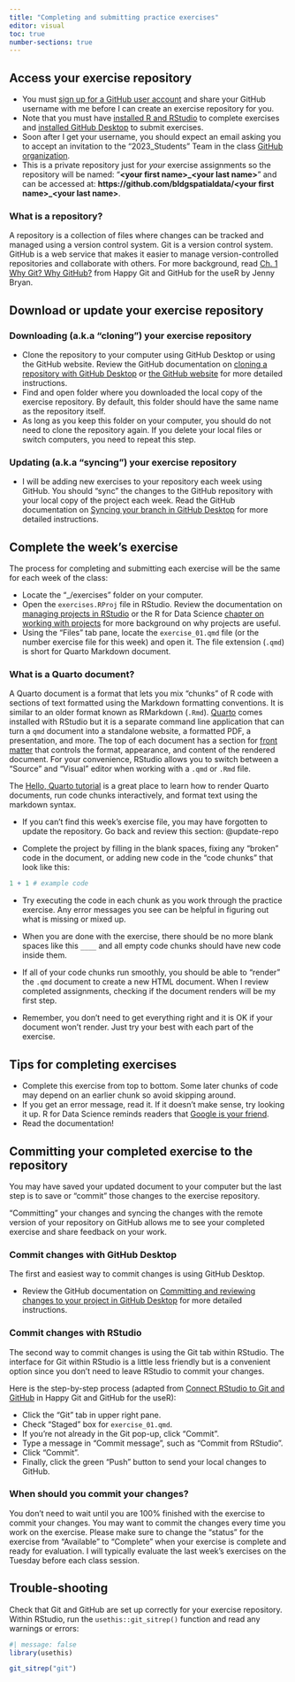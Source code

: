```yaml
---
title: "Completing and submitting practice exercises"
editor: visual
toc: true
number-sections: true
---
```


## Access your exercise repository

-   You must [sign up for a GitHub user account](https://github.com/signup) and share your GitHub username with me before I can create an exercise repository for you.
-   Note that you must have [installed R and RStudio](https://posit.co/download/rstudio-desktop/) to complete exercises and [installed GitHub Desktop](https://desktop.github.com/) to submit exercises.
-   Soon after I get your username, you should expect an email asking you to accept an invitation to the "2023_Students" Team in the class [GitHub organization](https://github.com/bldgspatialdata).
-   This is a private repository just for *your* exercise assignments so the repository will be named: "**\<your first name\>\_\<your last name\>**" and can be accessed at: **https://github.com/bldgspatialdata/\<your first name\>\_\<your last name\>**.

::: {.callout-tip collapse="false" appearance="default" icon="true"}
### What is a repository?

A repository is a collection of files where changes can be tracked and managed using a version control system. Git is a version control system. GitHub is a web service that makes it easier to manage version-controlled repositories and collaborate with others. For more background, read [Ch. 1 Why Git? Why GitHub?](https://happygitwithr.com/big-picture) from Happy Git and GitHub for the useR by Jenny Bryan.
:::

## Download or update your exercise repository

### Downloading (a.k.a "cloning") your exercise repository

-   Clone the repository to your computer using GitHub Desktop or using the GitHub website. Review the GitHub documentation on [cloning a repository with GitHub Desktop](https://docs.github.com/en/desktop/contributing-and-collaborating-using-github-desktop/adding-and-cloning-repositories/cloning-and-forking-repositories-from-github-desktop) or [the GitHub website](https://docs.github.com/en/desktop/contributing-and-collaborating-using-github-desktop/adding-and-cloning-repositories/cloning-a-repository-from-github-to-github-desktop) for more detailed instructions.
-   Find and open folder where you downloaded the local copy of the exercise repository. By default, this folder should have the same name as the repository itself.
-   As long as you keep this folder on your computer, you should do not need to clone the repository again. If you delete your local files or switch computers, you need to repeat this step.

### Updating (a.k.a "syncing") your exercise repository {#update-repo}

-   I will be adding new exercises to your repository each week using GitHub. You should "sync" the changes to the GitHub repository with your local copy of the project each week. Read the GitHub documentation on [Syncing your branch in GitHub Desktop](https://docs.github.com/en/desktop/contributing-and-collaborating-using-github-desktop/keeping-your-local-repository-in-sync-with-github/syncing-your-branch-in-github-desktop) for more detailed instructions.

## Complete the week's exercise

The process for completing and submitting each exercise will be the same for each week of the class:

-   Locate the "<your first name>_<your last name>/exercises" folder on your computer.
-   Open the `exercises.RProj` file in RStudio. Review the documentation on [managing projects in RStudio](https://support.posit.co/hc/en-us/articles/200526207-Using-RStudio-Projects) or the R for Data Science [chapter on working with projects](https://r4ds.hadley.nz/workflow-scripts#projects) for more background on why projects are useful.
-   Using the "Files" tab pane, locate the `exercise_01.qmd` file (or the number exercise file for this week) and open it. The file extension (`.qmd`) is short for Quarto Markdown document.

::: {.callout-tip collapse="false" appearance="default" icon="true"}
### What is a Quarto document?

A Quarto document is a format that lets you mix "chunks" of R code with sections of text formatted using the Markdown formatting conventions. It is similar to an older format known as RMarkdown (`.Rmd`). [Quarto](https://quarto.org/) comes installed with RStudio but it is a separate command line application that can turn a `qmd` document into a standalone website, a formatted PDF, a presentation, and more. The top of each document has a section for [front matter](https://quarto.org/docs/authoring/front-matter.html) that controls the format, appearance, and content of the rendered document. For your convenience, RStudio allows you to switch between a "Source" and "Visual" editor when working with a `.qmd` or `.Rmd` file.

The [Hello, Quarto tutorial](https://quarto.org/docs/get-started/hello/rstudio.html) is a great place to learn how to render Quarto documents, run code chunks interactively, and format text using the markdown syntax.
:::

-   If you can't find this week's exercise file, you may have forgotten to update the repository. Go back and review this section: @update-repo

-   Complete the project by filling in the blank spaces, fixing any "broken" code in the document, or adding new code in the "code chunks" that look like this:

```r
1 + 1 # example code
```

-   Try executing the code in each chunk as you work through the practice exercise. Any error messages you see can be helpful in figuring out what is missing or mixed up.

-   When you are done with the exercise, there should be no more blank spaces like this `____` and all empty code chunks should have new code inside them.

-   If all of your code chunks run smoothly, you should be able to "render" the `.qmd` document to create a new HTML document. When I review completed assignments, checking if the document renders will be my first step.

-   Remember, you don't need to get everything right and it is OK if your document won't render. Just try your best with each part of the exercise.

:::{.callout-tip collapse=false appearance='default' icon=true}
## Tips for completing exercises
- Complete this exercise from top to bottom. Some later chunks of code may depend on an earlier chunk so avoid skipping around.
- If you get an error message, read it. If it doesn't make sense, try looking it up. R for Data Science reminds readers that [Google is your friend](https://r4ds.hadley.nz/workflow-help.html#google-is-your-friend).
- Read the documentation!
:::

## Committing your completed exercise to the repository

You may have saved your updated document to your computer but the last step is to save or "commit" those changes to the exercise repository.

"Committing" your changes and syncing the changes with the remote version of your repository on GitHub allows me to see your completed exercise and share feedback on your work.

### Commit changes with GitHub Desktop

The first and easiest way to commit changes is using GitHub Desktop.

- Review the GitHub documentation on [Committing and reviewing changes to your project in GitHub Desktop](https://docs.github.com/en/desktop/contributing-and-collaborating-using-github-desktop/making-changes-in-a-branch/committing-and-reviewing-changes-to-your-project-in-github-desktop) for more detailed instructions.

### Commit changes with RStudio

The second way to commit changes is using the Git tab within RStudio. The interface for Git within RStudio is a little less friendly but is a convenient option since you don't need to leave RStudio to commit your changes.

Here is the step-by-step process (adapted from [Connect RStudio to Git and GitHub](https://happygitwithr.com/rstudio-git-github) in Happy Git and GitHub for the useR):

-   Click the "Git" tab in upper right pane.
-   Check "Staged" box for `exercise_01.qmd`.
-   If you're not already in the Git pop-up, click "Commit".
-   Type a message in "Commit message", such as "Commit from RStudio".
-   Click "Commit".
-   Finally, click the green "Push" button to send your local changes to GitHub.

::: {.callout-note collapse="false" appearance="default" icon="true"}
### When should you commit your changes?

You don't need to wait until you are 100% finished with the exercise to commit your changes. You may want to commit the changes every time you work on the exercise. Please make sure to change the "status" for the exercise from "Available" to "Complete" when your exercise is complete and ready for evaluation. I will typically evaluate the last week's exercises on the Tuesday before each class session.
:::

## Trouble-shooting

Check that Git and GitHub are set up correctly for your exercise repository. Within RStudio, run the `usethis::git_sitrep()` function and read any warnings or errors:

```r
#| message: false
library(usethis)

git_sitrep("git")
```
